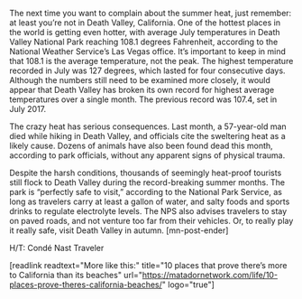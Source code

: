 The next time you want to complain about the summer heat, just remember: at least you’re not in Death Valley, California. One of the hottest places in the world is getting even hotter, with average July temperatures in Death Valley National Park reaching 108.1 degrees Fahrenheit, according to the National Weather Service’s Las Vegas office. It’s important to keep in mind that 108.1 is the average temperature, not the peak. The highest temperature recorded in July was 127 degrees, which lasted for four consecutive days. Although the numbers still need to be examined more closely, it would appear that Death Valley has broken its own record for highest average temperatures over a single month. The previous record was 107.4, set in July 2017. 

The crazy heat has serious consequences. Last month, a 57-year-old man died while hiking in Death Valley, and officials cite the sweltering heat as a likely cause. Dozens of animals have also been found dead this month, according to park officials, without any apparent signs of physical trauma. 

Despite the harsh conditions, thousands of seemingly heat-proof tourists still flock to Death Valley during the record-breaking summer months. The park is “perfectly safe to visit,” according to the National Park Service, as long as travelers carry at least a gallon of water, and salty foods and sports drinks to regulate electrolyte levels. The NPS also advises travelers to stay on paved roads, and not venture too far from their vehicles. Or, to really play it really safe, visit Death Valley in autumn. [mn-post-ender] 

H/T: Condé Nast Traveler

[readlink readtext="More like this:" title="10 places that prove there’s more to California than its beaches"  url="https://matadornetwork.com/life/10-places-prove-theres-california-beaches/" logo="true"]